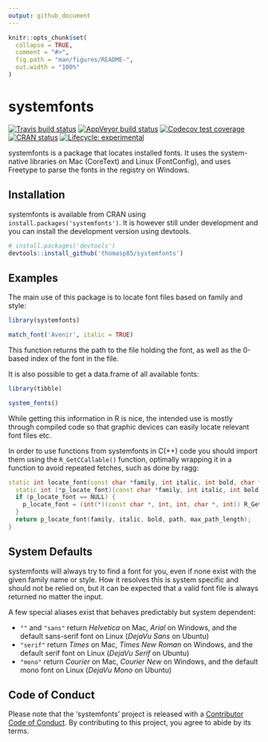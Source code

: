 ```yaml
---
output: github_document
---
```


<!-- README.md is generated from README.Rmd. Please edit that file -->

```r
knitr::opts_chunk$set(
  collapse = TRUE,
  comment = "#>",
  fig.path = "man/figures/README-",
  out.width = "100%"
)
```
# systemfonts

<!-- badges: start -->
[![Travis build status](https://travis-ci.org/r-lib/systemfonts.svg?branch=master)](https://travis-ci.org/r-lib/systemfonts)
[![AppVeyor build status](https://ci.appveyor.com/api/projects/status/github/r-lib/systemfonts?branch=master&svg=true)](https://ci.appveyor.com/project/r-lib/systemfonts)
[![Codecov test coverage](https://codecov.io/gh/r-lib/systemfonts/branch/master/graph/badge.svg)](https://codecov.io/gh/r-lib/systemfonts?branch=master)
[![CRAN status](https://www.r-pkg.org/badges/version/systemfonts)](https://cran.r-project.org/package=systemfonts)
[![Lifecycle: experimental](https://img.shields.io/badge/lifecycle-experimental-orange.svg)](https://www.tidyverse.org/lifecycle/#experimental)
<!-- badges: end -->

systemfonts is a package that locates installed fonts. It uses the system-native libraries on Mac (CoreText) and Linux (FontConfig), and uses Freetype to parse the fonts in the registry on Windows.

## Installation
systemfonts is available from CRAN using `install.packages('systemfonts')`. It 
is however still under development and you can install the development version 
using devtools.

```r
# install.packages('devtools')
devtools::install_github('thomasp85/systemfonts')
```

## Examples
The main use of this package is to locate font files based on family and style:

```r
library(systemfonts)

match_font('Avenir', italic = TRUE)
```

This function returns the path to the file holding the font, as well as the 
0-based index of the font in the file.

It is also possible to get a data.frame of all available fonts:

```r
library(tibble) 
```
```r
system_fonts()
```

While getting this information in R is nice, the intended use is mostly through
compiled code so that graphic devices can easily locate relevant font files etc.

In order to use functions from systemfonts in C(++) code you should import them
using the `R_GetCCallable()` function, optimally wrapping it in a function to 
avoid repeated fetches, such as done by ragg:

```c++
static int locate_font(const char *family, int italic, int bold, char *path, int max_path_length) {
  static int (*p_locate_font)(const char *family, int italic, int bold, char *path, int max_path_length) = NULL;
  if (p_locate_font == NULL) {
    p_locate_font = (int(*)(const char *, int, int, char *, int)) R_GetCCallable("systemfonts", "locate_font");
  }
  return p_locate_font(family, italic, bold, path, max_path_length);
}
```

## System Defaults
systemfonts will always try to find a font for you, even if none exist with the
given family name or style. How it resolves this is system specific and should
not be relied on, but it can be expected that a valid font file is always 
returned no matter the input.

A few special aliases exist that behaves predictably but system dependent:

- `""` and `"sans"` return *Helvetica* on Mac, *Arial* on Windows, and the 
  default sans-serif font on Linux (*DejaVu Sans* on Ubuntu)
- `"serif"` return *Times* on Mac, *Times New Roman* on Windows, and the 
  default serif font on Linux (*DejaVu Serif* on Ubuntu)
- `"mono"` return *Courier* on Mac, *Courier New* on Windows, and the 
  default mono font on Linux (*DejaVu Mono* on Ubuntu)

## Code of Conduct
Please note that the 'systemfonts' project is released with a
[Contributor Code of Conduct](https://github.com/r-lib/systemfonts/blob/master/CODE_OF_CONDUCT.md).
By contributing to this project, you agree to abide by its terms.
